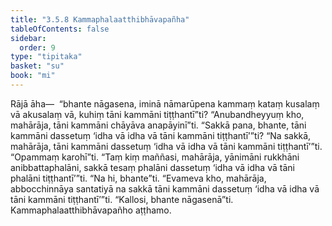 ```yaml
---
title: "3.5.8 Kammaphalaatthibhāvapañha"
tableOfContents: false
sidebar:
  order: 9
type: "tipitaka"
basket: "su"
book: "mi"
---
```



<DynamicBreadcrumb />

<Division number="80" book="mi">

<Paragraph number="383" book="mi">
Rājā āha—  “bhante nāgasena, iminā nāmarūpena kammaṃ kataṃ kusalaṃ vā akusalaṃ vā, kuhiṃ tāni kammāni tiṭṭhantī”ti? “Anubandheyyuṃ kho, mahārāja, tāni kammāni chāyāva anapāyinī”ti. “Sakkā pana, bhante, tāni kammāni dassetuṃ ‘idha vā idha vā tāni kammāni tiṭṭhantī’”ti? “Na sakkā, mahārāja, tāni kammāni dassetuṃ ‘idha vā idha vā tāni kammāni tiṭṭhantī’”ti.
</Paragraph>

<Paragraph number="384" book="mi">
“Opammaṃ karohī”ti. “Taṃ kiṃ maññasi, mahārāja, yānimāni rukkhāni anibbattaphalāni, sakkā tesaṃ phalāni dassetuṃ ‘idha vā idha vā tāni phalāni tiṭṭhantī’”ti. “Na hi, bhante”ti. “Evameva kho, mahārāja, abbocchinnāya santatiyā na sakkā tāni kammāni dassetuṃ ‘idha vā idha vā tāni kammāni tiṭṭhantī’”ti.
</Paragraph>

<Paragraph number="385" book="mi">
“Kallosi, bhante nāgasenā”ti.

</Paragraph>
</Division>

<Paragraph number="386" type="center" book="mi">
Kammaphalaatthibhāvapañho aṭṭhamo.
</Paragraph>